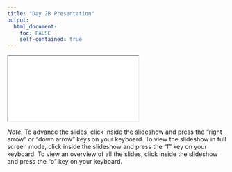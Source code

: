 ```yaml
---
title: "Day 2B Presentation"
output: 
  html_document:
    toc: FALSE
    self-contained: true
---
```


<iframe class="slide-deck" src="slides/slides_2b.html" title="Day 2B Presentation"></iframe>

*Note.* To advance the slides, click inside the slideshow and press the "right arrow" or "down arrow" keys on your keyboard. To view the slideshow in full screen mode, click inside the slideshow and press the "f" key on your keyboard. To view an overview of all the slides, click inside the slideshow and press the "o" key on your keyboard.
